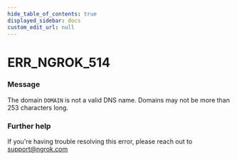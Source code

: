 ```yaml
---
hide_table_of_contents: true
displayed_sidebar: docs
custom_edit_url: null
---
```



# ERR_NGROK_514

### Message

The domain `DOMAIN` is not a valid DNS name. Domains may not be more than 253 characters long.

### Further help

If you're having trouble resolving this error, please reach out to [support@ngrok.com](mailto:support@ngrok.com?subject=Help%20with%20ERR_NGROK_514)

<ErrorDetails error="err_ngrok_514" />
